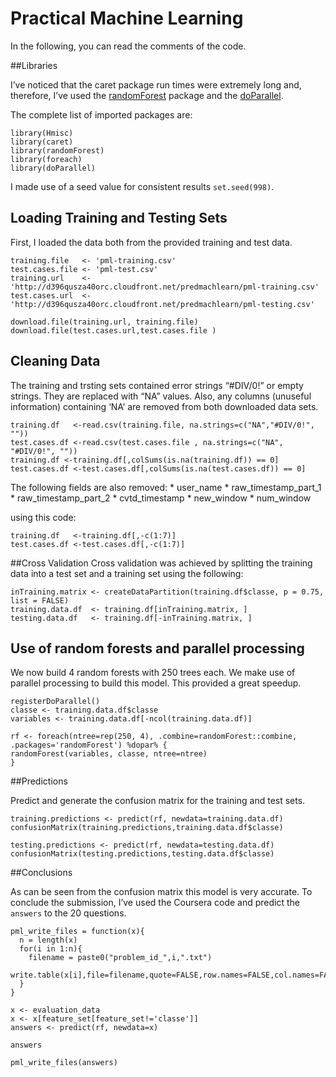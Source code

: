 # Practical Machine Learning

In the following, you can read the comments of the code.

##Libraries

I've noticed that the caret package run times were extremely long and, therefore, I've used the [randomForest](http://cran.r-project.org/web/packages/randomForest/randomForest.pdf) package and the [doParallel](http://cran.r-project.org/web/packages/doParallel/vignettes/gettingstartedParallel.pdf).

The complete list of imported packages are:
```
library(Hmisc)
library(caret)
library(randomForest)
library(foreach)
library(doParallel)
```

I made use of a seed value for consistent results ```set.seed(998)```.

## Loading Training and Testing Sets

First, I loaded the data both from the provided training and test data.
```
training.file   <- 'pml-training.csv'
test.cases.file <- 'pml-test.csv'
training.url    <- 'http://d396qusza40orc.cloudfront.net/predmachlearn/pml-training.csv'
test.cases.url  <- 'http://d396qusza40orc.cloudfront.net/predmachlearn/pml-testing.csv'

download.file(training.url, training.file)
download.file(test.cases.url,test.cases.file )
```

## Cleaning Data

The training and trsting sets contained error strings "#DIV/0!" or empty strings. They are replaced with "NA" values. Also, any columns (unuseful information) containing 'NA' are removed from both downloaded data sets.
```
training.df   <-read.csv(training.file, na.strings=c("NA","#DIV/0!", ""))
test.cases.df <-read.csv(test.cases.file , na.strings=c("NA", "#DIV/0!", ""))
training.df <-training.df[,colSums(is.na(training.df)) == 0]
test.cases.df <-test.cases.df[,colSums(is.na(test.cases.df)) == 0]
```

The following fields are also removed:
* user_name
* raw_timestamp_part_1
* raw_timestamp_part_2
* cvtd_timestamp
* new_window
* num_window

using this code:
```
training.df   <-training.df[,-c(1:7)]
test.cases.df <-test.cases.df[,-c(1:7)]
```

##Cross Validation
Cross validation was achieved by splitting the training data into a test set and a training set using the following:
```
inTraining.matrix <- createDataPartition(training.df$classe, p = 0.75, list = FALSE)
training.data.df  <- training.df[inTraining.matrix, ]
testing.data.df   <- training.df[-inTraining.matrix, ]
```

## Use of random forests and parallel processing
We now build 4 random forests with 250 trees each. We make use of parallel processing to build this model. This provided a great speedup.
```
registerDoParallel()
classe <- training.data.df$classe
variables <- training.data.df[-ncol(training.data.df)]

rf <- foreach(ntree=rep(250, 4), .combine=randomForest::combine, .packages='randomForest') %dopar% {
randomForest(variables, classe, ntree=ntree) 
}
```

##Predictions

Predict and generate the confusion matrix for the training and test sets.
```
training.predictions <- predict(rf, newdata=training.data.df)
confusionMatrix(training.predictions,training.data.df$classe)

testing.predictions <- predict(rf, newdata=testing.data.df)
confusionMatrix(testing.predictions,testing.data.df$classe)
```

##Conclusions

As can be seen from the confusion matrix this model is very accurate.
To conclude the submission, I've used the Coursera code and predict the `answers` to the 20 questions.
```
pml_write_files = function(x){
  n = length(x)
  for(i in 1:n){
    filename = paste0("problem_id_",i,".txt")
    write.table(x[i],file=filename,quote=FALSE,row.names=FALSE,col.names=FALSE)
  }
}

x <- evaluation_data
x <- x[feature_set[feature_set!='classe']]
answers <- predict(rf, newdata=x)

answers

pml_write_files(answers)
```
